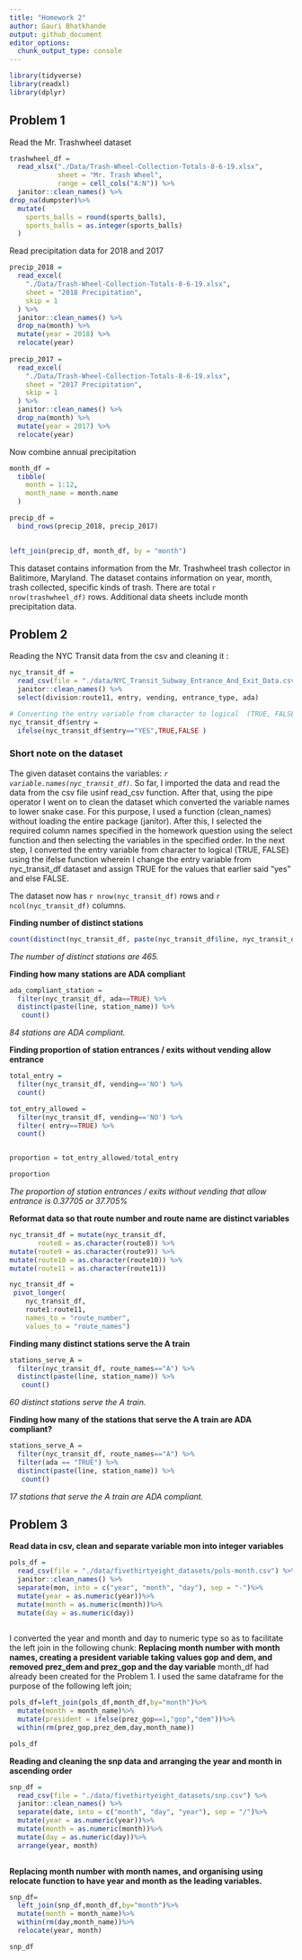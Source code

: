 ```yaml
---
title: "Homework 2"
author: Gauri Bhatkhande 
output: github_document
editor_options: 
  chunk_output_type: console
---
```



```r
library(tidyverse)
library(readxl)
library(dplyr)
```

## Problem 1 

Read the Mr. Trashwheel dataset 
```r
trashwheel_df = 
  read_xlsx("./Data/Trash-Wheel-Collection-Totals-8-6-19.xlsx",
            sheet = "Mr. Trash Wheel",
            range = cell_cols("A:N")) %>%
  janitor::clean_names() %>%
drop_na(dumpster)%>%
  mutate(
    sports_balls = round(sports_balls),
    sports_balls = as.integer(sports_balls)
  )
```

Read precipitation data for 2018 and 2017
```r
precip_2018 = 
  read_excel(
    "./Data/Trash-Wheel-Collection-Totals-8-6-19.xlsx",
    sheet = "2018 Precipitation",
    skip = 1
  ) %>%
  janitor::clean_names() %>%
  drop_na(month) %>%
  mutate(year = 2018) %>%
  relocate(year)
  
precip_2017 = 
  read_excel(
    "./Data/Trash-Wheel-Collection-Totals-8-6-19.xlsx",
    sheet = "2017 Precipitation",
    skip = 1
  ) %>%
  janitor::clean_names() %>%
  drop_na(month) %>%
  mutate(year = 2017) %>%
  relocate(year)
```

Now combine annual precipitation

```r
month_df = 
  tibble(
    month = 1:12,
    month_name = month.name
  )

precip_df =
  bind_rows(precip_2018, precip_2017)
  

left_join(precip_df, month_df, by = "month")
```

This dataset contains information from the Mr. Trashwheel trash collector in Balitimore, Maryland. The dataset contains information on year, month, trash collected, specific kinds of trash. There are total `r nrow(trashwheel_df)` rows. Additional data sheets include month precipitation data. 

## Problem 2 

Reading the NYC Transit data from the csv and cleaning it : 
```r
nyc_transit_df =
  read_csv(file = "./data/NYC_Transit_Subway_Entrance_And_Exit_Data.csv") %>%
  janitor::clean_names() %>%
  select(division:route11, entry, vending, entrance_type, ada)

# Converting the entry variable from character to logical  (TRUE, FALSE)
nyc_transit_df$entry =
  ifelse(nyc_transit_df$entry=="YES",TRUE,FALSE )
```

### Short note on the dataset

The given dataset contains the variables: *`r variable.names(nyc_transit_df)`*. So far, I imported the data and read the data from the csv file usinf read_csv function. After that, using the pipe operator I went on to clean the dataset which converted the variable names to lower snake case. For this purpose, I used a function (clean_names) without loading the entire package (janitor). After this, I selected the required column names specified in the homework question using the select function and then selecting the variables in the specified order. In the next step, I converted the entry variable from character to logical  (TRUE, FALSE) using the ifelse function wherein I change the entry variable from nyc_transit_df dataset and assign TRUE for the values that earlier said "yes" and else FALSE. 

The dataset now has `r nrow(nyc_transit_df)` rows and `r ncol(nyc_transit_df)` columns. 

**Finding number of distinct stations**

```r
count(distinct(nyc_transit_df, paste(nyc_transit_df$line, nyc_transit_df$station_name)))
```
*The number of distinct stations are 465.*

**Finding how many stations are ADA compliant**

```r

ada_compliant_station = 
  filter(nyc_transit_df, ada==TRUE) %>%
  distinct(paste(line, station_name)) %>%
   count()

```
*84 stations are ADA compliant.*

**Finding proportion of station entrances / exits without vending allow entrance**

```r
total_entry =
  filter(nyc_transit_df, vending=='NO') %>%
  count()

tot_entry_allowed = 
  filter(nyc_transit_df, vending=='NO') %>%
  filter( entry==TRUE) %>%
  count()


proportion = tot_entry_allowed/total_entry

proportion
```
*The proportion of station entrances / exits without vending that allow entrance is 0.37705 or 37.705%*

**Reformat data so that route number and route name are distinct variables** 

```r
nyc_transit_df = mutate(nyc_transit_df,
       route8 = as.character(route8)) %>%
mutate(route9 = as.character(route9)) %>%
mutate(route10 = as.character(route10)) %>%
mutate(route11 = as.character(route11))

nyc_transit_df =
 pivot_longer(
    nyc_transit_df, 
    route1:route11,
    names_to = "route_number", 
    values_to = "route_names")
```

**Finding many distinct stations serve the A train**

```r
stations_serve_A = 
  filter(nyc_transit_df, route_names=="A") %>%
  distinct(paste(line, station_name)) %>%
   count()
```
*60 distinct stations serve the A train.*

**Finding how many of the stations that serve the A train are ADA compliant?**

```r
stations_serve_A = 
  filter(nyc_transit_df, route_names=="A") %>%
  filter(ada == "TRUE") %>%
  distinct(paste(line, station_name)) %>%
   count()
```

*17 stations that serve the A train are ADA compliant.* 


## Problem 3

**Read data in csv, clean and separate variable mon into integer variables**


```r
pols_df =
  read_csv(file = "./data/fivethirtyeight_datasets/pols-month.csv") %>%
  janitor::clean_names() %>%
  separate(mon, into = c("year", "month", "day"), sep = "-")%>%
  mutate(year = as.numeric(year))%>%
  mutate(month = as.numeric(month))%>%
  mutate(day = as.numeric(day))
  
```

I converted the year and month and day to numeric type so as to facilitate the left join in the following chunk: 
**Replacing month number with month names, creating a president variable taking values gop and dem, and removed prez_dem and prez_gop and the day variable**
month_df had already been created for the Problem 1. I used the same dataframe for the purpose of the following left join; 

```r
pols_df=left_join(pols_df,month_df,by="month")%>%
  mutate(month = month_name)%>%
  mutate(president = ifelse(prez_gop==1,"gop","dem"))%>%
  within(rm(prez_gop,prez_dem,day,month_name))

pols_df
```

**Reading and cleaning the snp data and arranging the year and month in ascending order**

```r
snp_df =
  read_csv(file = "./data/fivethirtyeight_datasets/snp.csv") %>%
  janitor::clean_names() %>%
  separate(date, into = c("month", "day", "year"), sep = "/")%>%
  mutate(year = as.numeric(year))%>%
  mutate(month = as.numeric(month))%>%
  mutate(day = as.numeric(day))%>%
  arrange(year, month)
  
```

**Replacing month number with month names, and organising using relocate function to have year and month as the leading variables.** 

```r
snp_df=
  left_join(snp_df,month_df,by="month")%>%
  mutate(month = month_name)%>%
  within(rm(day,month_name))%>%
  relocate(year, month)

snp_df
```

